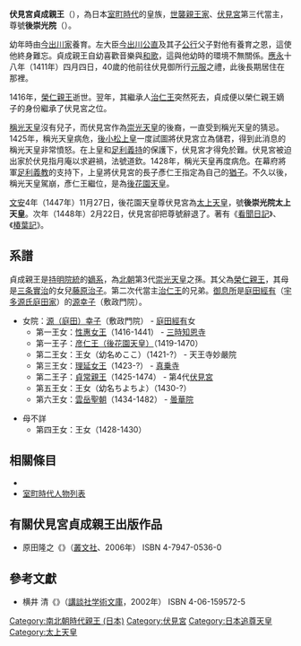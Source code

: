 
{{japanese|japanese=伏見宮 貞成親王|kana=ふしみのみや さだふさしんのう|romaji=Fushiminomiya Sadafusa-shinnō}}
{{東亞男性歷史人物
|名稱 =貞成親王
|身份 =[[伏見宮|伏見宮]]當主
|國家 =
|時代 =[[室町時代|室町時代]]
|主君 =
|屆數 =
|最高職務 =
|前任 = 伏見宮治仁王
|繼任 = 伏見宮貞常親王
|圖片名稱 =
|圖片大小 =
|圖片說明 =
|氏 =
|姓 =
|穆坤= <!--清代八旗满洲人物专用-->
|名 =
|姓名 =
|羅馬拼音 =
|假名 = <!--日本、琉球人用-->
|諺文 = <!--朝鮮、韓國人用-->
|字 =
|號=
|名乘 = <!--琉球士族用-->
|官職 =
|封爵 =
|封號 =
|位階 =
|御稱號 = <!--日本皇族之稱號-->
|宮號1 = <!--日本皇族之宮號-->
|宮號2 = <!--朝鮮王族之宮號-->
|封地 =
|神號 =
|尊號 =
|族裔 = 
|信仰 = <!--指的是宗教信仰-->
|旗籍 = <!--清代八旗人物专用-->
|氏族 =
|籍貫 =
|本貫 = <!--朝鮮人用-->
|世居地= <!--清代八旗人物专用-->
|世居地/穆坤= <!--专门用于清代八旗满洲人物世居地和穆坤相同时-->
|祖籍 =
|本籍 =
|出身地 =
|府邸 =
|世系 = 
|初名 =
|乳名 = <!--日本、朝鮮、琉球以外人物用-->
|幼名 = <!--日本人用-->
|兒名 = <!--朝鮮人用-->
|童名 = <!--琉球人用-->
|小字 =
|別名 =
|法號 =
|院號 =
|其他名號 =
|出生日期 =[[後圓融天皇|後圓融天皇]]應安二年三月初五<br>{{birth date|1372|4|9}}
|出生地點 =
|婚年 =
|逝世日期 =[[後花園天皇|後花園天皇]]康正二年八月廿九<br>{{death date and age|1456|9|28|1372|4|9}}
|逝世地點 =
|在位年代 =
|廟號 =
|諡號 =
|墓葬 =
|祠廟 =
|父親 =[[伏見宮榮仁親王|伏見宮榮仁親王]]
|嫡母 =
|母親 =
|繼父=
|繼母=
|養父=
|養母=
|猶父= <!--日本人用-->
|烏帽子親= <!--日本人、琉球人用-->
|元配 =
|正室 =
|妻 =
|繼室 =
|平妻 =
|側室 =
|元配之父 =
|元配之嫡母 =
|元配之母 =
|正室之父 =
|正室之嫡母 =
|正室之母 =
|妻之父 =
|妻之嫡母 =
|妻之母 =
|繼室之父 =
|繼室之嫡母 =
|繼室之母 =
|平妻之父 =
|平妻之嫡母 =
|平妻之母 =
|兄弟 =
|姊妹 =
|嫡兄弟 =
|嫡姊妹 =
|庶兄弟 =
|庶姊妹 =
|同胞兄弟 =
|同胞姊妹 =
|異母兄弟 =
|異母姊妹 =
|異父兄弟 =
|異父姊妹 =
|繼兄弟 =
|繼姊妹 =
|子 =[[後花園天皇|後花園天皇]]<br>[[伏見宮貞常親王|伏見宮貞常親王]]
|女 =
|嫡子 =
|嫡女 =
|庶子 =
|庶女 =
|養子 =
|養女 =
|猶子 = <!--日本人用-->
|婿養子 = <!--日本人用-->
|烏帽子子 = <!--日本人用-->
|繼子 =
|繼女 =
|其他親屬 =曾祖父：[[光嚴天皇|光嚴天皇]]<br>祖父：[[崇光天皇|崇光天皇]]<br>孫：[[後土御門天皇|後土御門天皇]]
|出身 = <!---此处指科举出身--->
|功名 = 
|經歷 = 
|著作 =
|注釋 =
}}
'''伏見宮貞成親王'''（{{bd|1372年|4月9日（[[應安|應安]]二年[[三月初五|三月初五]]）|1456年|9月28日（[[康正|康正]]二年[[八月廿九|八月廿九]]）|catIdx=F}}），為日本[[室町時代|室町時代]]的皇族，[[世襲親王家|世襲親王家]]、[[伏見宮|伏見宮]]第三代當主，尊號'''後崇光院'''（{{jpn|j=後崇光院|hg=ごすこういん|rm=Go-sukōin}}）。

幼年時由[[今出川家|今出川家]]養育。左大臣[[今出川公直|今出川公直]]及其子[[今出川公行|公行]]父子對他有養育之恩，這使他終身難忘。貞成親王自幼喜歡音樂與[[和歌|和歌]]，這與他幼時的環境不無關係。[[應永|應永]]十八年（1411年）四月四日，40歲的他前往伏見御所行[[元服|元服]]之禮，此後長期居住在那裡。

1416年，[[伏見宮榮仁親王|榮仁親王]]逝世。翌年，其繼承人[[伏見宮治仁王|治仁王]]突然死去，貞成便以榮仁親王嫡子的身份繼承了伏見宮之位。

[[稱光天皇|稱光天皇]]沒有兒子，而伏見宮作為[[崇光天皇|崇光天皇]]的後裔，一直受到稱光天皇的猜忌。1425年，稱光天皇病危，[[後小松天皇|後小松上皇]]一度試圖將伏見宮立為儲君，得到此消息的稱光天皇非常憤怒。在上皇和[[足利義持|足利義持]]的保護下，伏見宮才得免於難。伏見宮被迫出家於伏見指月庵以求避禍，法號道欽。1428年，稱光天皇再度病危。在幕府將軍[[足利義教|足利義教]]的支持下，上皇將伏見宮的長子彥仁王指定為自己的[[猶子|猶子]]。不久以後，稱光天皇駕崩，彥仁王繼位，是為[[後花園天皇|後花園天皇]]。

[[文安|文安]]4年（1447年）11月27日，後花園天皇尊伏見宮為[[太上天皇|太上天皇]]，號'''後崇光院太上天皇'''。次年（1448年）2月22日，伏見宮卻把尊號辭退了。著有《[[看聞日記|看聞日記]]》、《[[椿葉記|椿葉記]]》。

==系譜==
貞成親王是[[持明院統|持明院統]]的[[嫡系|嫡系]]，為[[南北朝_(日本)|北朝]]第3代[[崇光天皇|崇光天皇]]之孫。其父為[[伏見宮榮仁親王|榮仁親王]]，其母是[[三条實治|三条實治]]的女兒[[藤原治子|藤原治子]]。第二次代當主[[伏見宮治仁王|治仁王]]的兄弟。[[御息所|御息所]]是[[庭田經有|庭田經有]]（[[源氏#宇多源氏|宇多源氏]][[庭田家|庭田家]]）的[[源幸子|源幸子]]（敷政門院）。

* 女院：[[源幸子|源（庭田）幸子]]（敷政門院） - [[庭田經有|庭田經有]]女
** 第一王女：[[性惠女王|性惠女王]]（1416-1441） - [[三時知恩寺|三時知恩寺]]
** 第一王子：[[後花園天皇|彦仁王（後花園天皇）]]（1419-1470）
** 第二王女：王女（幼名めここ）（1421-?） - 天王寺妙嚴院
** 第三王女：[[理延女王|理延女王]]（1423-?） - [[真乗寺|真乗寺]]
** 第二王子：[[伏見宮貞常親王|貞常親王]]（1425-1474） - 第4代[[伏見宮|伏見宮]]
** 第五王女：王女（幼名ちよちよ）（1430-?）
** 第六王女：[[雲岳聖朝|雲岳聖朝]]（1434-1482） - [[曇華院|曇華院]]

* 母不詳
** 第四王女：王女（1428-1430）
{{日本皇室南北朝}}
== 相關條目 ==
*{{link-ja|宮家列表|宮家一覧}}
* [[室町時代人物列表|室町時代人物列表]]

==有關伏見宮貞成親王出版作品 ==
* 原田隆之《{{lang|ja|皇位の呪縛}}》（[[叢文社|叢文社]]、2006年） ISBN 4-7947-0536-0 {{ja icon}}

==參考文獻==
* 横井 清《{{lang|ja|室町時代の一皇族の生涯 <small>『看聞日記』の世界</small>}}》（[[講談社学術文庫|講談社学術文庫]]，2002年） ISBN 4-06-159572-5 {{ja icon}}

{{start box}}
{{s-before|[[伏見宮治仁王|治仁王]]}}
{{s-title|[[伏見宮|伏見宮]]家第三代當主|1417年2月11日—1456年9月28日}}
{{s-after|[[伏見宮貞常親王|貞常親王]]}}
{{end box}}

{{伏見宮}}
{{皇族分類}}

[[Category:南北朝時代親王_(日本)|Category:南北朝時代親王 (日本)]]
[[Category:伏見宮|Category:伏見宮]]
[[Category:日本追尊天皇|Category:日本追尊天皇]]
[[Category:太上天皇|Category:太上天皇]]